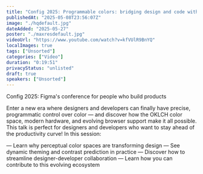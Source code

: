 ```yaml
---
title: "Config 2025: Programmable colors: bridging design and code with Irina Nazarova & Arthur Objartel"
publishedAt: "2025-05-08T23:56:07Z"
image: "./hqdefault.jpg"
dateAdded: "2025-05-27"
poster: "./maxresdefault.jpg"
videoUrl: "https://www.youtube.com/watch?v=kfVUlR9BnYQ"
localImages: true
tags: ["Unsorted"]
categories: ["Video"]
duration: "0:19:51"
privacyStatus: "unlisted"
draft: true
speakers: ["Unsorted"]
---
```

Config 2025: Figma's conference for people who build products

Enter a new era where designers and developers can finally have precise, programmatic control over color — and discover how the OKLCH color space, modern hardware, and evolving browser support make it all possible. This talk is perfect for designers and developers who want to stay ahead of the productivity curve! In this session:

— Learn why perceptual color spaces are transforming design 
— See dynamic theming and contrast prediction in practice 
— Discover how to streamline designer-developer collaboration 
— Learn how you can contribute to this evolving ecosystem
